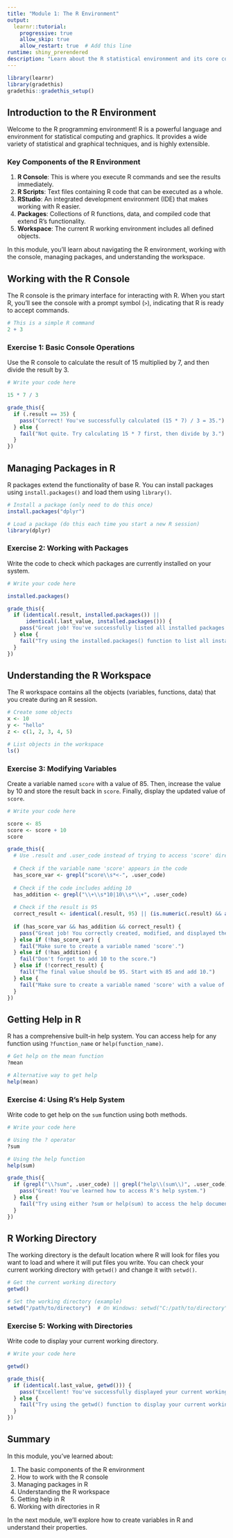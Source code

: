 ```yaml
---
title: "Module 1: The R Environment"
output: 
  learnr::tutorial:
    progressive: true
    allow_skip: true
    allow_restart: true  # Add this line
runtime: shiny_prerendered
description: "Learn about the R statistical environment and its core components"
---
```


```r
library(learnr)
library(gradethis)
gradethis::gradethis_setup()
```

## Introduction to the R Environment

Welcome to the R programming environment! R is a powerful language and environment for statistical computing and graphics. It provides a wide variety of statistical and graphical techniques, and is highly extensible.

### Key Components of the R Environment

1. **R Console**: This is where you execute R commands and see the results immediately.
2. **R Scripts**: Text files containing R code that can be executed as a whole.
3. **RStudio**: An integrated development environment (IDE) that makes working with R easier.
4. **Packages**: Collections of R functions, data, and compiled code that extend R's functionality.
5. **Workspace**: The current R working environment includes all defined objects.

In this module, you'll learn about navigating the R environment, working with the console, managing packages, and understanding the workspace.

## Working with the R Console

The R console is the primary interface for interacting with R. When you start R, you'll see the console with a prompt symbol (`>`), indicating that R is ready to accept commands.

```r
# This is a simple R command
2 + 3
```

### Exercise 1: Basic Console Operations

Use the R console to calculate the result of 15 multiplied by 7, and then divide the result by 3.

```r
# Write your code here

```

```r
15 * 7 / 3
```

```r
grade_this({
  if (.result == 35) {
    pass("Correct! You've successfully calculated (15 * 7) / 3 = 35.")
  } else {
    fail("Not quite. Try calculating 15 * 7 first, then divide by 3.")
  }
})
```

## Managing Packages in R

R packages extend the functionality of base R. You can install packages using `install.packages()` and load them using `library()`.

```r
# Install a package (only need to do this once)
install.packages("dplyr")

# Load a package (do this each time you start a new R session)
library(dplyr)
```

### Exercise 2: Working with Packages

Write the code to check which packages are currently installed on your system.

```r
# Write your code here

```

```r
installed.packages()
```

```r
grade_this({
  if (identical(.result, installed.packages()) || 
      identical(.last_value, installed.packages())) {
    pass("Great job! You've successfully listed all installed packages.")
  } else {
    fail("Try using the installed.packages() function to list all installed packages.")
  }
})
```

## Understanding the R Workspace

The R workspace contains all the objects (variables, functions, data) that you create during an R session.

```r
# Create some objects
x <- 10
y <- "hello"
z <- c(1, 2, 3, 4, 5)

# List objects in the workspace
ls()
```

### Exercise 3: Modifying Variables

Create a variable named `score` with a value of 85. Then, increase the value by 10 and store the result back in `score`. Finally, display the updated value of `score`.

```r
# Write your code here

```

```r
score <- 85
score <- score + 10
score
```

```r
grade_this({
  # Use .result and .user_code instead of trying to access 'score' directly
  
  # Check if the variable name 'score' appears in the code
  has_score_var <- grepl("score\\s*<-", .user_code)
  
  # Check if the code includes adding 10
  has_addition <- grepl("\\+\\s*10|10\\s*\\+", .user_code)
  
  # Check if the result is 95
  correct_result <- identical(.result, 95) || (is.numeric(.result) && abs(.result - 95) < 0.001)
  
  if (has_score_var && has_addition && correct_result) {
    pass("Great job! You correctly created, modified, and displayed the score variable.")
  } else if (!has_score_var) {
    fail("Make sure to create a variable named 'score'.")
  } else if (!has_addition) {
    fail("Don't forget to add 10 to the score.")
  } else if (!correct_result) {
    fail("The final value should be 95. Start with 85 and add 10.")
  } else {
    fail("Make sure to create a variable named 'score' with a value of 85, then increase it by 10 to get 95.")
  }
})
```
## Getting Help in R

R has a comprehensive built-in help system. You can access help for any function using `?function_name` or `help(function_name)`.

```r
# Get help on the mean function
?mean

# Alternative way to get help
help(mean)
```

### Exercise 4: Using R's Help System

Write code to get help on the `sum` function using both methods.

```r
# Write your code here

```

```r
# Using the ? operator
?sum

# Using the help function
help(sum)
```

```r
grade_this({
  if (grepl("\\?sum", .user_code) || grepl("help\\(sum\\)", .user_code)) {
    pass("Great! You've learned how to access R's help system.")
  } else {
    fail("Try using either ?sum or help(sum) to access the help documentation.")
  }
})
```

## R Working Directory

The working directory is the default location where R will look for files you want to load and where it will put files you write. You can check your current working directory with `getwd()` and change it with `setwd()`.

```r
# Get the current working directory
getwd()

# Set the working directory (example)
setwd("/path/to/directory")  # On Windows: setwd("C:/path/to/directory")
```

### Exercise 5: Working with Directories

Write code to display your current working directory.

```r
# Write your code here

```

```r
getwd()
```

```r
grade_this({
  if (identical(.last_value, getwd())) {
    pass("Excellent! You've successfully displayed your current working directory.")
  } else {
    fail("Try using the getwd() function to display your current working directory.")
  }
})
```

## Summary

In this module, you've learned about:

1. The basic components of the R environment
2. How to work with the R console
3. Managing packages in R
4. Understanding the R workspace
5. Getting help in R
6. Working with directories in R

In the next module, we'll explore how to create variables in R and understand their properties.
